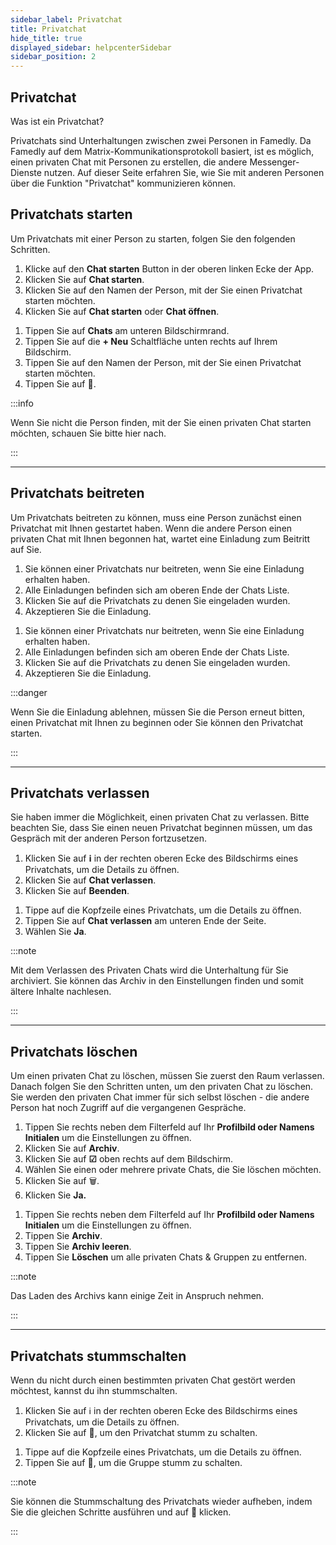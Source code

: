 ```yaml
---
sidebar_label: Privatchat
title: Privatchat
hide_title: true
displayed_sidebar: helpcenterSidebar
sidebar_position: 2
---
```




<div class="hero hero--primary">
  <div class="container">
    <h2 class="hero__title">Privatchat</h2>
    <p class="hero__subtitle">Was ist ein Privatchat?</p>
    <p>Privatchats sind Unterhaltungen zwischen zwei Personen in Famedly. Da Famedly auf dem Matrix-Kommunikationsprotokoll basiert, ist es möglich, einen privaten Chat mit Personen zu erstellen, die andere Messenger-Dienste nutzen. Auf dieser Seite erfahren Sie, wie Sie mit anderen Personen über die Funktion "Privatchat" kommunizieren können.</p>
  </div>
</div>

## Privatchats starten

Um Privatchats mit einer Person zu starten, folgen Sie den folgenden Schritten.

<Tabs>
  <TabItem value="desktop" label="Desktop" default>
  <ol>
    <li>Klicke auf den <b>Chat starten</b> Button in der oberen linken Ecke der App.</li>
    <li>Klicken Sie auf <b>Chat starten</b>.</li>
    <li>Klicken Sie auf den Namen der Person, mit der Sie einen Privatchat starten möchten.</li>
    <li>Klicken Sie auf <b>Chat starten</b> oder <b>Chat öffnen</b>.</li>
  </ol>
  </TabItem>
  <TabItem value="mobile" label="Mobile">
  <ol>
    <li>Tippen Sie auf <b>Chats</b> am unteren Bildschirmrand.</li>
    <li>Tippen Sie auf die <b>+ Neu</b> Schaltfläche unten rechts auf Ihrem Bildschirm.</li>
    <li>Tippen Sie auf den Namen der Person, mit der Sie einen Privatchat starten möchten.</li>
    <li>Tippen Sie auf <b>💬</b>.</li>
  </ol>
  </TabItem>
</Tabs>

:::info

Wenn Sie nicht die Person finden, mit der Sie einen privaten Chat starten möchten, schauen Sie bitte hier nach.

:::

---

## Privatchats beitreten

Um Privatchats beitreten zu können, muss eine Person zunächst einen Privatchat mit Ihnen gestartet haben. Wenn die andere Person einen privaten Chat mit Ihnen begonnen hat, wartet eine Einladung zum Beitritt auf Sie.

<Tabs>
  <TabItem value="desktop" label="Desktop" default>
  <ol>
    <li>Sie können einer Privatchats nur beitreten, wenn Sie eine Einladung erhalten haben.</li>
    <li>Alle Einladungen befinden sich am oberen Ende der Chats Liste.</li>
    <li>Klicken Sie auf die Privatchats zu denen Sie eingeladen wurden.</li>
    <li>Akzeptieren Sie die Einladung.</li>
  </ol>
  </TabItem>
  <TabItem value="mobile" label="Mobile">
  <ol>
    <li>Sie können einer Privatchats nur beitreten, wenn Sie eine Einladung erhalten haben.</li>
    <li>Alle Einladungen befinden sich am oberen Ende der Chats Liste.</li>
    <li>Klicken Sie auf die Privatchats zu denen Sie eingeladen wurden.</li>
    <li>Akzeptieren Sie die Einladung.</li>
  </ol>
  </TabItem>
</Tabs>

:::danger

Wenn Sie die Einladung ablehnen, müssen Sie die Person erneut bitten, einen Privatchat mit Ihnen zu beginnen oder Sie können den Privatchat starten.

:::

---

## Privatchats verlassen

Sie haben immer die Möglichkeit, einen privaten Chat zu verlassen. Bitte beachten Sie, dass Sie einen neuen Privatchat beginnen müssen, um das Gespräch mit der anderen Person fortzusetzen.

<Tabs>
  <TabItem value="desktop" label="Desktop" default>
  <ol>
    <li>Klicken Sie auf <b>ℹ</b> in der rechten oberen Ecke des Bildschirms eines Privatchats, um die Details zu öffnen.</li>
    <li>Klicken Sie auf <b>Chat verlassen</b>.</li>
    <li>Klicken Sie auf <b>Beenden</b>.</li>
  </ol>
  </TabItem>
  <TabItem value="mobile" label="Mobile">
  <ol>
    <li>Tippe auf die Kopfzeile eines Privatchats, um die Details zu öffnen.</li>
    <li>Tippen Sie auf <b>Chat verlassen</b> am unteren Ende der Seite.</li>
    <li>Wählen Sie <b>Ja</b>.</li>
  </ol>
  </TabItem>
</Tabs>

:::note

Mit dem Verlassen des Privaten Chats wird die Unterhaltung für Sie archiviert. Sie können das Archiv in den Einstellungen finden und somit ältere Inhalte nachlesen.

:::

---

## Privatchats löschen

Um einen privaten Chat zu löschen, müssen Sie zuerst den Raum verlassen. Danach folgen Sie den Schritten unten, um den privaten Chat zu löschen. Sie werden den privaten Chat immer für sich selbst löschen - die andere Person hat noch Zugriff auf die vergangenen Gespräche.

<Tabs>
  <TabItem value="desktop" label="Desktop" default>
  <ol>
    <li>Tippen Sie rechts neben dem Filterfeld auf Ihr <b>Profilbild oder Namens Initialen</b> um die Einstellungen zu öffnen.</li>
    <li>Klicken Sie auf <b>Archiv</b>.</li>
    <li>Klicken Sie auf <b>☑</b> oben rechts auf dem Bildschirm.</li>
    <li>Wählen Sie einen oder mehrere private Chats, die Sie löschen möchten.</li>
    <li>Klicken Sie auf 🗑.</li>
    <li>Klicken Sie <b>Ja.</b></li>
  </ol>
  </TabItem>
  <TabItem value="mobile" label="Mobile">
  <ol>
    <li>Tippen Sie rechts neben dem Filterfeld auf Ihr <b>Profilbild oder Namens Initialen</b> um die Einstellungen zu öffnen.</li>
    <li>Tippen Sie <b>Archiv</b>.</li>
    <li>Tippen Sie <b>Archiv leeren</b>.</li>
    <li>Tippen Sie <b>Löschen</b> um alle privaten Chats & Gruppen zu entfernen.</li>
  </ol>
  </TabItem>
</Tabs>

:::note

Das Laden des Archivs kann einige Zeit in Anspruch nehmen.

:::

---

## Privatchats stummschalten

Wenn du nicht durch einen bestimmten privaten Chat gestört werden möchtest, kannst du ihn stummschalten.

<Tabs>
  <TabItem value="desktop" label="Desktop" default>
  <ol>
    <li>Klicken Sie auf ℹ in der rechten oberen Ecke des Bildschirms eines Privatchats, um die Details zu öffnen.</li>
    <li>Klicken Sie auf 🔔, um den Privatchat stumm zu schalten.</li>
  </ol>
  </TabItem>
  <TabItem value="mobile" label="Mobile">
  <ol>
    <li>Tippe auf die Kopfzeile eines Privatchats, um die Details zu öffnen.</li>
    <li>Tippen Sie auf 🔔, um die Gruppe stumm zu schalten.</li>
  </ol>
  </TabItem>
</Tabs>

:::note

Sie können die Stummschaltung des Privatchats wieder aufheben, indem Sie die gleichen Schritte ausführen und auf 🔕 klicken.

:::

